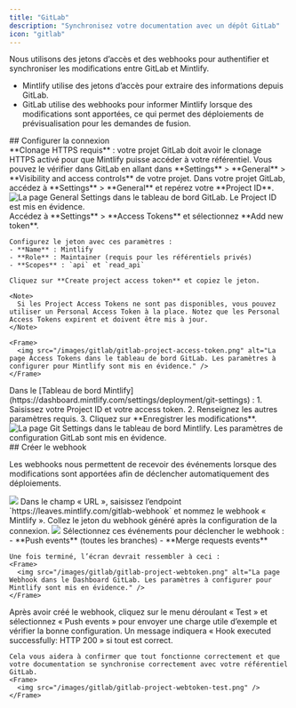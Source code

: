 ```yaml
---
title: "GitLab"
description: "Synchronisez votre documentation avec un dépôt GitLab"
icon: "gitlab"
---
```


Nous utilisons des jetons d’accès et des webhooks pour authentifier et synchroniser les modifications entre GitLab et Mintlify.

- Mintlify utilise des jetons d’accès pour extraire des informations depuis GitLab.
- GitLab utilise des webhooks pour informer Mintlify lorsque des modifications sont apportées, ce qui permet des déploiements de prévisualisation pour les demandes de fusion.

<div id="set-up-the-connection">
  ## Configurer la connexion
</div>

<Note>
  **Clonage HTTPS requis** : votre projet GitLab doit avoir le clonage HTTPS activé pour que Mintlify puisse accéder à votre référentiel. Vous pouvez le vérifier dans GitLab en allant dans **Settings** > **General** > **Visibility and access controls** de votre projet.
</Note>

<Steps>
  <Step title="Find your project ID">
    Dans votre projet GitLab, accédez à **Settings** > **General** et repérez votre **Project ID**.
    <Frame>
      <img src="/images/gitlab/gitlab-project-id.png" alt="La page General Settings dans le tableau de bord GitLab. Le Project ID est mis en évidence." />
    </Frame>
  </Step>
  <Step title="Generate an access token">
    Accédez à **Settings** > **Access Tokens** et sélectionnez **Add new token**.
    
    Configurez le jeton avec ces paramètres :
    - **Name** : Mintlify
    - **Role** : Maintainer (requis pour les référentiels privés)
    - **Scopes** : `api` et `read_api`
    
    Cliquez sur **Create project access token** et copiez le jeton.

    <Note>
      Si les Project Access Tokens ne sont pas disponibles, vous pouvez utiliser un Personal Access Token à la place. Notez que les Personal Access Tokens expirent et doivent être mis à jour.
    </Note>

    <Frame>
      <img src="/images/gitlab/gitlab-project-access-token.png" alt="La page Access Tokens dans le tableau de bord GitLab. Les paramètres à configurer pour Mintlify sont mis en évidence." />
    </Frame>

  </Step>
  <Step title="Set up the connection">
    Dans le [Tableau de bord Mintlify](https://dashboard.mintlify.com/settings/deployment/git-settings) :
    1. Saisissez votre Project ID et votre access token.
    2. Renseignez les autres paramètres requis.
    3. Cliquez sur **Enregistrer les modifications**.
    <Frame>
      <img src="/images/gitlab/gitlab-config.png" alt="La page Git Settings dans le tableau de bord Mintlify. Les paramètres de configuration GitLab sont mis en évidence." />
    </Frame>
  </Step>
</Steps>

<div id="create-the-webhook">
  ## Créer le webhook
</div>

Les webhooks nous permettent de recevoir des événements lorsque des modifications sont apportées afin de
déclencher automatiquement des déploiements.

<Steps>
  <Step title="Accédez à Settings > Webhooks et cliquez sur « Add new Webhook »">
    <Frame>
      <img src="/images/gitlab/gitlab-webhook.png" />
    </Frame>
  </Step>
  <Step title="Configurer l'URL et le webhook">
    Dans le champ « URL », saisissez l’endpoint `https://leaves.mintlify.com/gitlab-webhook` et nommez le webhook « Mintlify ».

  </Step>
  <Step title="Coller le jeton">
    Collez le jeton du webhook généré après la configuration de la connexion.
    <Frame>
      <img src="/images/gitlab/gitlab-show-webtoken.png" />
    </Frame>
  </Step>
  <Step title="Sélectionner les événements">
    Sélectionnez ces événements pour déclencher le webhook :
    - **Push events** (toutes les branches)
    - **Merge requests events**
      
    Une fois terminé, l’écran devrait ressembler à ceci :
    <Frame>
      <img src="/images/gitlab/gitlab-project-webtoken.png" alt="La page Webhook dans le Dashboard GitLab. Les paramètres à configurer pour Mintlify sont mis en évidence." />
    </Frame>
  </Step>
  <Step title="Tester le webhook">
    Après avoir créé le webhook, cliquez sur le menu déroulant « Test » et sélectionnez « Push events » pour envoyer une charge utile d’exemple et vérifier la bonne configuration. Un message indiquera « Hook executed successfully: HTTP 200 » si tout est correct.

    Cela vous aidera à confirmer que tout fonctionne correctement et que votre documentation se synchronise correctement avec votre référentiel GitLab.
    <Frame>
      <img src="/images/gitlab/gitlab-project-webtoken-test.png" />
    </Frame>

  </Step>
</Steps>